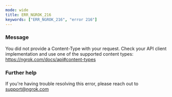 ```yaml
---
mode: wide
title: ERR_NGROK_216
keywords: ["ERR_NGROK_216", "error 216"]
---
```


### Message

You did not provide a Content-Type with your request. Check your API client implementation and use one of the supported content types: https://ngrok.com/docs/api#content-types

### Further help

If you're having trouble resolving this error, please reach out to [support@ngrok.com](mailto:support@ngrok.com?subject=Help%20with%20ERR_NGROK_216)
